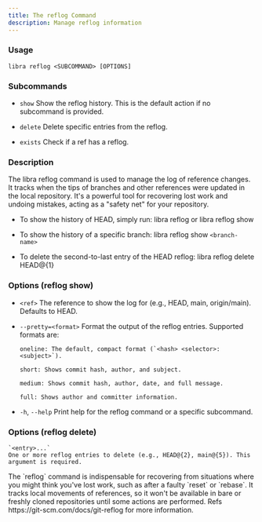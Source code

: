 ```yaml
---
title: The reflog Command
description: Manage reflog information
---
```


### Usage

`libra reflog <SUBCOMMAND> [OPTIONS]`

### Subcommands

-   `show`
    Show the reflog history. This is the default action if no subcommand is provided.

-   `delete`
    Delete specific entries from the reflog.

-   `exists`
    Check if a ref has a reflog.

### Description

The libra reflog command is used to manage the log of reference changes. It tracks when the tips of branches and other references were updated in the local repository. It's a powerful tool for recovering lost work and undoing mistakes, acting as a "safety net" for your repository.

-    To show the history of HEAD, simply run: libra reflog or libra reflog show

-    To show the history of a specific branch: libra reflog show `<branch-name>`

-    To delete the second-to-last entry of the HEAD reflog: libra reflog delete HEAD@{1}

### Options (reflog show)

-   `<ref>`
    The reference to show the log for (e.g., HEAD, main, origin/main). Defaults to HEAD.

-   `--pretty=<format>`
    Format the output of the reflog entries. Supported formats are:

        oneline: The default, compact format (`<hash> <selector>: <subject>`).

        short: Shows commit hash, author, and subject.

        medium: Shows commit hash, author, date, and full message.

        full: Shows author and committer information.

-   `-h`, `--help`
    Print help for the reflog command or a specific subcommand.

### Options (reflog delete)

    `<entry>...`
    One or more reflog entries to delete (e.g., HEAD@{2}, main@{5}). This argument is required.

<Note type="note" title="Note">
  The `reflog` command is indispensable for recovering from situations where you might think you've lost work, such as
  after a faulty `reset` or `rebase`. It tracks local movements of references, so
  it won't be available in bare or freshly cloned repositories until some actions are performed.
  Refs https://git-scm.com/docs/git-reflog for more information.
</Note>

